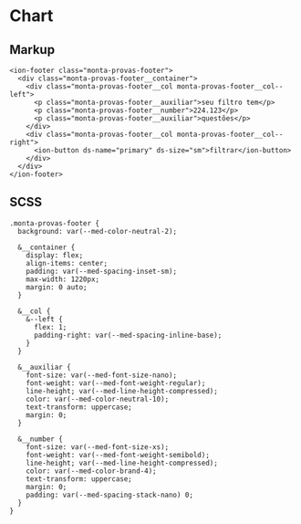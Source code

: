 
<Meta title="Components/Team/Monta provas/Footer/Usage" />

# Chart

## Markup

```
<ion-footer class="monta-provas-footer">
  <div class="monta-provas-footer__container">
    <div class="monta-provas-footer__col monta-provas-footer__col--left">
      <p class="monta-provas-footer__auxiliar">seu filtro tem</p>
      <p class="monta-provas-footer__number">224.123</p>
      <p class="monta-provas-footer__auxiliar">questões</p>
    </div>
    <div class="monta-provas-footer__col monta-provas-footer__col--right">
      <ion-button ds-name="primary" ds-size="sm">filtrar</ion-button>
    </div>
  </div>
</ion-footer>
```

## SCSS

```
.monta-provas-footer {
  background: var(--med-color-neutral-2);

  &__container {
    display: flex;
    align-items: center;
    padding: var(--med-spacing-inset-sm);
    max-width: 1220px;
    margin: 0 auto;
  }

  &__col {
    &--left {
      flex: 1;
      padding-right: var(--med-spacing-inline-base);
    }
  }

  &__auxiliar {
    font-size: var(--med-font-size-nano);
    font-weight: var(--med-font-weight-regular);
    line-height; var(--med-line-height-compressed);
    color: var(--med-color-neutral-10);
    text-transform: uppercase;
    margin: 0;
  }

  &__number {
    font-size: var(--med-font-size-xs);
    font-weight: var(--med-font-weight-semibold);
    line-height; var(--med-line-height-compressed);
    color: var(--med-color-brand-4);
    text-transform: uppercase;
    margin: 0;
    padding: var(--med-spacing-stack-nano) 0;
  }
}
```
